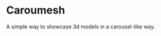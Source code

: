 


<Meta title="Caroumesh" component={Caroumesh} />


# Caroumesh

A simple way to showcase 3d models in a carousel-like way.

<Canvas>
  <Story name="Default">
    <CaroumeshContainer>
      <Caroumesh shadows theme={'dodgerblue'}>
        <Model
          src="assets/Star destroyer-transformed.glb"
          scale={0.075}
          shadows
        />
        <Model src="assets/TIE fighter-transformed.glb" scale={5} shadows />
      </Caroumesh>
    </CaroumeshContainer>
  </Story>
</Canvas>
